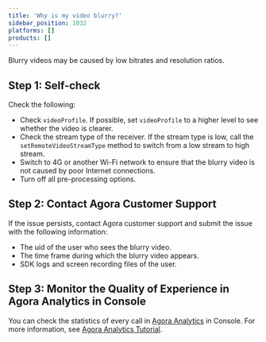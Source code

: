 ```yaml
---
title: 'Why is my video blurry?'
sidebar_position: 1032
platforms: []
products: []
---
```



Blurry videos may be caused by low bitrates and resolution ratios.

## Step 1: Self-check

Check the following:

- Check `videoProfile`. If possible, set `videoProfile` to a higher level to see whether the video is clearer.
- Check the stream type of the receiver. If the stream type is low, call the `setRemoteVideoStreamType` method to switch from a low stream to high stream.
- Switch to 4G or another Wi-Fi network to ensure that the blurry video is not caused by poor Internet connections.
- Turn off all pre-processing options.

## Step 2: Contact Agora Customer Support

If the issue persists, contact Agora customer support and submit the issue with the following information:

- The uid of the user who sees the blurry video.
- The time frame during which the blurry video appears.
- SDK logs and screen recording files of the user.

## Step 3: Monitor the Quality of Experience in Agora Analytics in Console

You can check the statistics of every call in [Agora Analytics](https://dashboard.agora.io/analytics/call/search) in Console. For more information, see [Agora Analytics Tutorial](/agora-analytics/analyze/video-voice-sdk/call-search).
